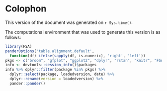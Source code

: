 \clearpage

# Colophon {-}

This version of the document was generated on `r Sys.time()`.

The computational environment that was used to generate this version is as follows:

```r
library(FSA)
panderOptions('table.alignment.default',
  function(df) ifelse(sapply(df, is.numeric), 'right', 'left'))
pkgs <- c("broom", "gfplot", "ggplot2", "dplyr", "rstan", "knitr", "FSA")
info <- devtools::session_info()$packages
info %>% dplyr::filter(package %in% pkgs) %>%
  dplyr::select(package, loadedversion, date) %>% 
  dplyr::rename(version = loadedversion) %>% 
  pander::pander()
```
